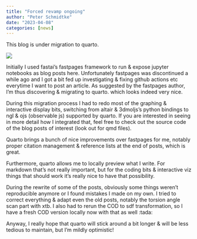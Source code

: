 ```yaml
---
title: "Forced revamp ongoing"
author: "Peter Schmidtke"
date: "2023-04-08"
categories: [news]
---
```


This blog is under migration to quarto.

![](migration.png)

Initially I used fastai's fastpages framework to run & expose jupyter notebooks as blog posts here. Unfortunately fastpages was discontinued a while ago and I got a bit fed up investigating & fixing github actions etc everytime I want to post an article. As suggested by the fastpages author, I'm thus discovering & migrating to quarto. which looks indeed very nice. 

During this migration process I had to redo most of the graphing & interactive display bits, switching from altair & 3dmoljs's python bindings to ngl & ojs (observable js) supported by quarto. If you are interested in seeing in more detail how I integrated that, feel free to check out the source code of the blog posts of interest (look out for qmd files). 

Quarto brings a bunch of nice improvements over fastpages for me, notably proper citation management & reference lists at the end of posts, which is great.

Furthermore, quarto allows me to locally preview what I write. For markdown that's not really important, but for the coding bits & interactive viz things that should work it's really nice to have that possibility. 

During the rewrite of some of the posts, obviously some things weren't reproducible anymore or I found mistakes I made on my own. I tried to correct everything & adapt even the old posts, notably the torsion angle scan part with xtb. I also had to rerun the COD to sdf transformation, so I have a fresh COD version locally now with that as well :tada: 

Anyway, I really hope that quarto will stick around a bit longer & will be less tedious to maintain, but I'm mildly optimistic!

